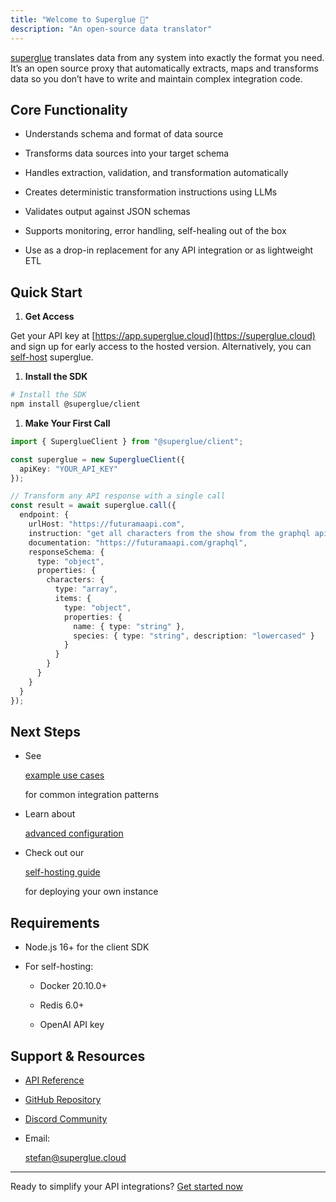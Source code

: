 ```yaml
---
title: "Welcome to Superglue 🍯"
description: "An open-source data translator"
---
```


[superglue](https://superglue.cloud/) translates data from any system into exactly the format you need. It’s an open source proxy that automatically extracts, maps and transforms data so you don’t have to write and maintain complex integration code.

## Core Functionality

* Understands schema and format of data source

* Transforms data sources into your target schema

* Handles extraction, validation, and transformation automatically

* Creates deterministic transformation instructions using LLMs

* Validates output against JSON schemas

* Supports monitoring, error handling, self-healing out of the box

* Use as a drop-in replacement for any API integration or as lightweight ETL

## Quick Start

1. **Get Access**

Get your API key at [https://app.superglue.cloud](https://superglue.cloud) and sign up for early access to the hosted version. Alternatively, you can [self-host](/guides/self-hosting) superglue.

1. **Install the SDK**

```bash
# Install the SDK
npm install @superglue/client
```

1. **Make Your First Call**

```typescript
import { SuperglueClient } from "@superglue/client";

const superglue = new SuperglueClient({
  apiKey: "YOUR_API_KEY"
});

// Transform any API response with a single call
const result = await superglue.call({
  endpoint: {
    urlHost: "https://futuramaapi.com",
    instruction: "get all characters from the show from the graphql api",
    documentation: "https://futuramaapi.com/graphql",
    responseSchema: {
      type: "object",
      properties: {
        characters: {
          type: "array",  
          items: {
            type: "object",
            properties: {
              name: { type: "string" },
              species: { type: "string", description: "lowercased" }
            }
          }
        }
      }
    }
  }
});
```

## Next Steps

* See

  [example use cases](/examples)

  for common integration patterns

* Learn about

  [advanced configuration](/api-reference/overview)

* Check out our

  [self-hosting guide](/self-hosting)

  for deploying your own instance

## Requirements

* Node.js 16+ for the client SDK

* For self-hosting:

  * Docker 20.10.0+

  * Redis 6.0+

  * OpenAI API key

## Support & Resources

* [API Reference](/api-reference/overview)

* [GitHub Repository](https://github.com/superglue-ai/superglue)

* [Discord Community](https://discord.gg/vUKnuhHtfW)

* Email:

  [stefan@superglue.cloud](mailto:stefan@superglue.cloud)

***

Ready to simplify your API integrations? [Get started now](https://superglue.cloud)